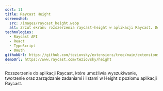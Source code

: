 ```yaml
---
sort: 11
title: Raycast Height
screenshot:
  src: /images/raycast_height.webp
  alt: Zrzut ekranu rozszerzenia raycast-height w aplikacji Raycast. Dostępna jest lista zadań z ikoną statusu, tytułem zadania, identyfikatorem zadania, terminem, priorytetem i przypisanym użytkownikiem.
technologies:
  - Raycast API
  - React
  - TypeScript
  - OAuth
githubUrl: https://github.com/teziovsky/extensions/tree/main/extensions/height
demoUrl: https://www.raycast.com/teziovsky/height
---
```


Rozszerzenie do aplikacji Raycast, które umożliwia wyszukiwanie, tworzenie oraz zarządzanie zadaniami i listami w Height z poziomu aplikacji Raycast.
